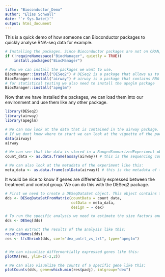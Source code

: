 ```yaml
---
title: "Bioconductor_Demo"
author: "Elias Schwall"
date: "`r Sys.Date()`"
output: html_document
---
```


This is a quick demo of how someone can Bioconductor packages to quickly analyse RNA-seq data for example. 
```r
# Installing the packages. Since Bioconductor packages are not on CRAN, we need to install them differently. First, we need to install the BiocManager package, which is a package that allows us to install Bioconductor packages.
if (!requireNamespace("BiocManager", quietly = TRUE))
    install.packages("BiocManager")

# Now we can install the packages we want to use.
BiocManager::install("DESeq2") # DESeq2 is a package that allows us to do differential expression analysis
BiocManager::install("airway") # airway is a package that contains RNA-seq data from a study which uses the RangedSummarizedExperiment object of read counts in genes for an RNA-Seq experiment on four human airway smooth muscle cell lines treated with dexamethasone.
# for statistical testing we also need to install the apeglm package
BiocManager::install("apeglm")
```

Now that we have installed the packages, we can load them into our environment and use them like any other package.
```r
library(DESeq2)
library(airway)
library(apeglm)

# We can now look at the data that is contained in the airway package.
# If we dont know where to start we can look at the vignette of the package like this browseVignettes("airway")
data(airway)
airway

# We can see that the data is stored in a RangedSummarizedExperiment object. If we want to excess the count data, we can do it like this:
count_data <- as.data.frame(assay(airway)) # this is the sequencing count data

# We can also look at the metadata of the experiment like this:
meta_data <- as.data.frame(colData(airway)) # this is the metadata of the experiment
```



It would be nice to know if genes are differentially expressed between the treatment and control group. We can do this with the DESeq2 package.
```r
# First we need to create a DESeqDataSet object. This object contains the count data and the metadata of the experiment.
dds <- DESeqDataSetFromMatrix(countData = count_data,
                              colData = meta_data,
                              design = ~ dex)

# To run the specific analysis we need to estimate the size factors and dispersions.
dds <- DESeq(dds)

# We can extract the results of the analysis like this:
resultsNames(dds)
res <- lfcShrink(dds, coef="dex_untrt_vs_trt", type="apeglm")


# We can visualize differnentially expressed genes like this:
plotMA(res, ylim=c(-2,2))

# We can also visualize the counts of a specific gene like this:
plotCounts(dds, gene=which.min(res$padj), intgroup="dex")

```